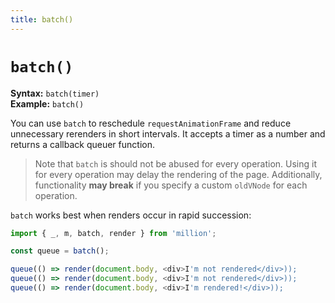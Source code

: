 ```yaml
---
title: batch()
---
```


# `batch()`

**Syntax:** `batch(timer)`\
**Example:** `batch()`

You can use `batch` to reschedule `requestAnimationFrame` and reduce unnecessary rerenders in short intervals. It accepts a timer as a number and returns a callback queuer function.

> Note that `batch` is should not be abused for every operation. Using it for every operation may delay the rendering of the page. Additionally, functionality **may break** if you specify a custom `oldVNode` for each operation.

`batch` works best when renders occur in rapid succession:

```js
import { _, m, batch, render } from 'million';

const queue = batch();

queue(() => render(document.body, <div>I'm not rendered</div>));
queue(() => render(document.body, <div>I'm not rendered</div>));
queue(() => render(document.body, <div>I'm rendered!</div>));
```
